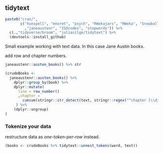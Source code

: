 ## tidytext

```r

paste0("cran/",
       c("hunspell", "mnormt", "psych", "RWekajars", "RWeka", "Snowball", "SnowballC", "tokenizers"
         ,"janeaustenr", "ISOcodes", "stopwords")) %>%
  c(.,"tidyverse/broom", "juliasilge/tidytext") %>%
  (devtools::install_github)

```

Small example working with text data. In this case Jane Austin books.

add row and chapter numbers.

```r

janeaustenr::austen_books() %>% str

(crudeBooks <-
  janeaustenr::austen_books() %>%
    dplyr::group_by(book) %>%
    dplyr::mutate(
      line = row_number()
      ,chapter =
        cumsum(stringr::str_detect(text, stringr::regex("^chapter [\\divxlc]", ignore_case = TRUE)))
     ) %>%
    (dplyr::ungroup)
)

```

### Tokenize your data

restructure data as *one-token-per-row* instead.

```r

(books <- crudeBooks %>% tidytext::unnest_tokens(word, text))

```


